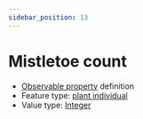 ```yaml
---
sidebar_position: 13
---
```



# Mistletoe count

- [Observable property](/viewers/dawe-vocabs?uri=https://linked.data.gov.au/def/test/dawe-cv/6a1d703f-6622-4804-8b78-4c2ac93c97ba) definition
- Feature type: [plant individual](http://linked.data.gov.au/def/tern-cv/60d7edf8-98c6-43e9-841c-e176c334d270)
- Value type: [Integer](https://w3id.org/tern/ontologies/tern/Integer)


<Example protocolModule="condition" observableProperty="https://linked.data.gov.au/def/test/dawe-cv/6a1d703f-6622-4804-8b78-4c2ac93c97ba" />
